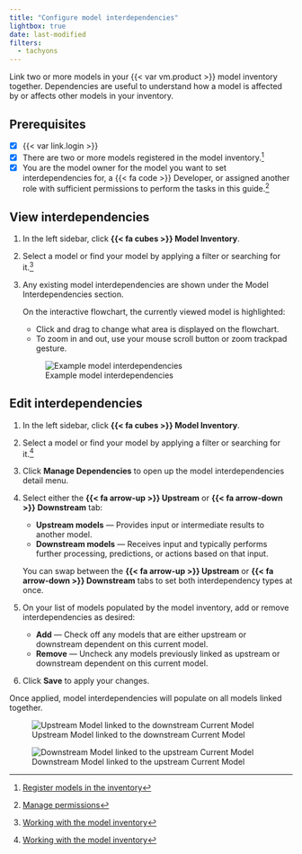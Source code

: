 ```yaml
---
title: "Configure model interdependencies"
lightbox: true
date: last-modified
filters:
  - tachyons
---
```


Link two or more models in your {{< var vm.product >}} model inventory together. Dependencies are useful to understand how a model is
affected by or affects other models in your inventory.

::: {.attn}

## Prerequisites

- [x] {{< var link.login >}}
- [x] There are two or more models registered in the model inventory.[^1]
- [x] You are the model owner for the model you want to set interdependencies for, a [{{< fa code >}} Developer]{.bubble}, or assigned another role with sufficient permissions to perform the tasks in this guide.[^2]

:::

## View interdependencies

1. In the left sidebar, click **{{< fa cubes >}} Model Inventory**. 

2. Select a model or find your model by applying a filter or searching for it.[^3]

3. Any existing model interdependencies are shown under the Model Interdependencies section.

    On the interactive flowchart, the currently viewed model is highlighted:
    
    - Click and drag to change what area is displayed on the flowchart.
    - To zoom in and out, use your mouse scroll button or zoom trackpad gesture.

    ![Example model interdependencies](model-interdependencies.png){fig-alt="A screenshot showing example model interdependencies" .screenshot}

## Edit interdependencies

1. In the left sidebar, click **{{< fa cubes >}} Model Inventory**. 

2. Select a model or find your model by applying a filter or searching for it.[^4]

3. Click **Manage Dependencies** to open up the model interdependencies detail menu.

4. Select either the **{{< fa arrow-up >}} Upstream** or **{{< fa arrow-down >}} Downstream** tab:

    - **Upstream models** — Provides input or intermediate results to another model.
    - **Downstream models** — Receives input and typically performs further processing, predictions, or actions based on that input.

    You can swap between the **{{< fa arrow-up >}} Upstream** or **{{< fa arrow-down >}} Downstream** tabs to set both interdependency types at once.

5. On your list of models populated by the model inventory, add or remove interdependencies as desired: 

    - **Add** — Check off any models that are either upstream or downstream dependent on this current model.
    - **Remove** — Uncheck any models previously linked as upstream or downstream dependent on this current model.

6. Click **Save** to apply your changes.

Once applied, model interdependencies will populate on all models linked together.

:::: {.flex .flex-wrap .justify-around}

::: {.w-40-ns}

![Upstream Model linked to the downstream Current Model](upstream-model.png){fig-alt="A screenshot showing the Upstream Model linked to the downstream Current Model" .screenshot group="interdependency"}

:::

::: {.w-40-ns}

![Downstream Model linked to the upstream Current Model](downstream-model.png){fig-alt="A screenshot showing the Downstream Model linked to the upstream Current Model" .screenshot group="interdependency"}

:::

::::


<!-- FOOTNOTES -->

[^1]: [Register models in the inventory](register-models-in-inventory.qmd)

[^2]: [Manage permissions](/guide/configuration/manage-permissions.qmd)

[^3]: [Working with the model inventory](/guide/model-inventory/working-with-model-inventory.qmd#search-filter-and-sort-models)

[^4]: [Working with the model inventory](/guide/model-inventory/working-with-model-inventory.qmd#search-filter-and-sort-models)
